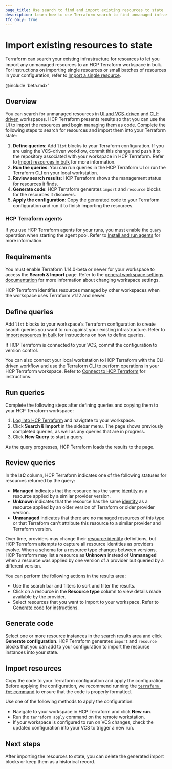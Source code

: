 ```yaml
---
page_title: Use search to find and import existing resources to state
description: Learn how to use Terraform search to find unmanaged infrastructure and import it into your workspace in bulk.
tfc_only: true
---
```


# Import existing resources to state

Terraform can search your existing infrastructure for resources to let you import any unmanaged resources to an HCP Terraform workspace in bulk. For instructions on importing single resources or small batches of resources in your configuration, refer to [Import a single resource](/terraform/language/v1.14.x/import/single-resource). 

@include 'beta.mdx'

## Overview

You can search for unmanaged resources in [UI and VCS-driven](/terraform/cloud-docs/run/ui) and [CLI-driven](/terraform/cloud-docs/run/cli) workspaces. HCP Terraform presents results so that you can use the UI to import the resources and begin managing them as code. Complete the following steps to search for resources and import them into your Terraform state:

1. **Define queries**: Add `list` blocks to your Terraform configuration. If you are using the VCS-driven workflow, commit this change and push it to the repository associated with your workspace in HCP Terraform. Refer to [Import resources in bulk](/terraform/language/v1.14.x/import/bulk) for more information.
1. **Run the queries**: You can run queries in the HCP Terraform UI or run the Terraform CLI on your local workstation.
1. **Review search results**: HCP Terraform shows the management status for resources it finds.
1. **Generate code**: HCP Terraform generates `import` and `resource` blocks for the resources it discovers.
1. **Apply the configuration**: Copy the generated code to your Terraform configuration and run it to finish importing the resources.

### HCP Terraform agents

If you use HCP Terraform agents for your runs, you must enable the `query` operation when starting the agent pool. Refer to [Install and run agents](/terraform/cloud-docs/agents/agents) for more information.

## Requirements

You must enable Terraform 1.14.0-beta or newer for your workspace to access the **Search & Import** page. Refer to the [general workspace settings documentation](/terraform/cloud-docs/workspaces/settings#general) for more information about changing workspace settings.

HCP Terraform identifies resources managed by other workspaces when the workspace uses Terraform v1.12 and newer.  

## Define queries

Add `list` blocks to your workspace's Terraform configuration to create search queries you want to run against your existing infrastructure. Refer to [Import resources in bulk](/terraform/language/v1.14.x/import/bulk) for instructions on how to define queries. 

If HCP Terraform is connected to your VCS, commit the configuration to version control. 

You can also connect your local workstation to HCP Terraform with the CLI-driven workflow and use the Terraform CLI to perform operations in your HCP Terraform workspace. Refer to [Connect to HCP Terraform](/terraform/cli/cloud/settings) for instructions. 

## Run queries

Complete the following steps after defining queries and copying them to your HCP Terraform workspace:
 
1. [Log into HCP Terraform](https://app.terraform.io) and navigtate to your workspace.
1. Click **Search & Import** in the sidebar menu. The page shows previously completed queries, as well as any queries that are in progress. 
1. Click **New Query** to start a query. 

As the query progresses, HCP Terraform loads the results to the page.  

## Review queries

In the **IaC** column, HCP Terraform indicates one of the following statuses for resources returned by the query: 

  - **Managed** indicates that the resource has the same [identity](/terraform/language/v1.14.x/import#resource-identity) as a resource applied by a similar provider version.
  - **Unknown** indicates that the resource has the same [identity](/terraform/language/v1.14.x/import#resource-identity) as a resource applied by an older version of Terraform or older provider version. 
  - **Unmanaged** indicates that there are no managed resources of this type or that Terraform can't attribute this resource to a similar provider and Terraform version.

Over time, providers may change their [resource identity](/terraform/language/v1.14.x/import#resource-identity) definitions, but HCP Terraform attempts to capture all resource identities as providers evolve. When a schema for a resource type changes between versions, HCP Terraform may list a resource as **Unknown** instead of **Unmanaged** when a resource was applied by one version of a provider but queried by a different version.
  
You can perform the following actions in the results area: 

  - Use the search bar and filters to sort and filter the results. 
  - Click on a resource in the **Resource type** column to view details made available by the provider.
  - Select resources that you want to import to your workspace. Refer to [Generate code](#generate-code) for instructions.

## Generate code

Select one or more resource instances in the search results area and click **Generate configuration**. HCP Terraform generates `import` and `resource` blocks that you can add to your configuration to import the resource instances into your state.

## Import resources

Copy the code to your Terraform configuration and apply the configuration. Before applying the configuration, we recommend running the [`terraform fmt` command](/terraform/cli/commands/fmt) to ensure that the code is properly formatted.

Use one of the following methods to apply the configuration:
  
- Navigate to your workspace in HCP Terraform and click **New run**.
- Run the `terraform apply` command on the remote workstation.
- If your workspace is configured to run on VCS changes, check the updated configuration into your VCS to trigger a new run. 

## Next steps

After importing the resources to state, you can delete the generated import blocks or keep them as a historical record.  